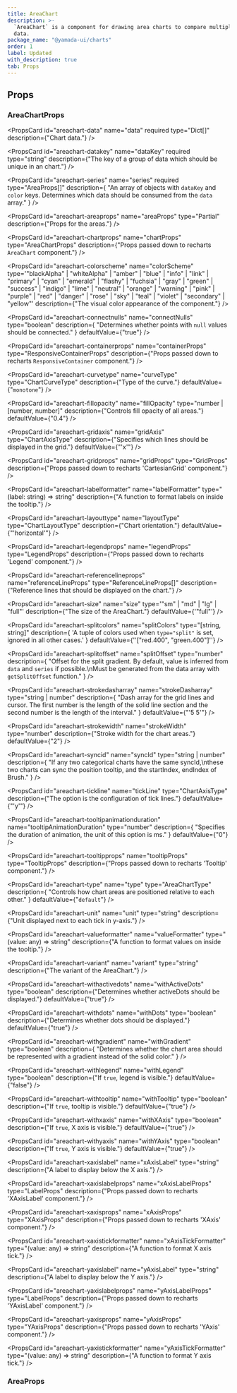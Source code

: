 ```yaml
---
title: AreaChart
description: >-
  `AreaChart` is a component for drawing area charts to compare multiple sets of
  data.
package_name: "@yamada-ui/charts"
order: 1
label: Updated
with_description: true
tab: Props
---
```


## Props

### AreaChartProps

<PropsCard
  id="areachart-data"
  name="data"
  required
  type="Dict<any>[]"
  description={"Chart data."}
/>

<PropsCard
  id="areachart-datakey"
  name="dataKey"
  required
  type="string"
  description={"The key of a group of data which should be unique in an chart."}
/>

<PropsCard
  id="areachart-series"
  name="series"
  required
  type="AreaProps[]"
  description={
    "An array of objects with `dataKey` and `color` keys. Determines which data should be consumed from the `data` array."
  }
/>

<PropsCard
  id="areachart-areaprops"
  name="areaProps"
  type="Partial<AreaProps>"
  description={"Props for the areas."}
/>

<PropsCard
  id="areachart-chartprops"
  name="chartProps"
  type="AreaChartProps"
  description={"Props passed down to recharts `AreaChart` component."}
/>

<PropsCard
  id="areachart-colorscheme"
  name="colorScheme"
  type='"blackAlpha" | "whiteAlpha" | "amber" | "blue" | "info" | "link" | "primary" | "cyan" | "emerald" | "flashy" | "fuchsia" | "gray" | "green" | "success" | "indigo" | "lime" | "neutral" | "orange" | "warning" | "pink" | "purple" | "red" | "danger" | "rose" | "sky" | "teal" | "violet" | "secondary" | "yellow"'
  description={"The visual color appearance of the component."}
/>

<PropsCard
  id="areachart-connectnulls"
  name="connectNulls"
  type="boolean"
  description={
    "Determines whether points with `null` values should be connected."
  }
  defaultValue={"true"}
/>

<PropsCard
  id="areachart-containerprops"
  name="containerProps"
  type="ResponsiveContainerProps"
  description={"Props passed down to recharts `ResponsiveContainer` component."}
/>

<PropsCard
  id="areachart-curvetype"
  name="curveType"
  type="ChartCurveType"
  description={"Type of the curve."}
  defaultValue={"`monotone`"}
/>

<PropsCard
  id="areachart-fillopacity"
  name="fillOpacity"
  type="number | [number, number]"
  description={"Controls fill opacity of all areas."}
  defaultValue={"0.4"}
/>

<PropsCard
  id="areachart-gridaxis"
  name="gridAxis"
  type="ChartAxisType"
  description={"Specifies which lines should be displayed in the grid."}
  defaultValue={"'x'"}
/>

<PropsCard
  id="areachart-gridprops"
  name="gridProps"
  type="GridProps"
  description={"Props passed down to recharts 'CartesianGrid' component."}
/>

<PropsCard
  id="areachart-labelformatter"
  name="labelFormatter"
  type="(label: string) => string"
  description={"A function to format labels on inside the tooltip."}
/>

<PropsCard
  id="areachart-layouttype"
  name="layoutType"
  type="ChartLayoutType"
  description={"Chart orientation."}
  defaultValue={"'horizontal'"}
/>

<PropsCard
  id="areachart-legendprops"
  name="legendProps"
  type="LegendProps"
  description={"Props passed down to recharts 'Legend' component."}
/>

<PropsCard
  id="areachart-referencelineprops"
  name="referenceLineProps"
  type="ReferenceLineProps[]"
  description={"Reference lines that should be displayed on the chart."}
/>

<PropsCard
  id="areachart-size"
  name="size"
  type='"sm" | "md" | "lg" | "full"'
  description={"The size of the AreaChart."}
  defaultValue={'"full"'}
/>

<PropsCard
  id="areachart-splitcolors"
  name="splitColors"
  type="[string, string]"
  description={
    'A tuple of colors used when `type="split"` is set, ignored in all other cases.'
  }
  defaultValue={'\'["red.400", "green.400"]\''}
/>

<PropsCard
  id="areachart-splitoffset"
  name="splitOffset"
  type="number"
  description={
    "Offset for the split gradient. By default, value is inferred from `data` and `series` if possible.\nMust be generated from the data array with `getSplitOffset` function."
  }
/>

<PropsCard
  id="areachart-strokedasharray"
  name="strokeDasharray"
  type="string | number"
  description={
    "Dash array for the grid lines and cursor. The first number is the length of the solid line section and the second number is the length of the interval."
  }
  defaultValue={"'5 5'"}
/>

<PropsCard
  id="areachart-strokewidth"
  name="strokeWidth"
  type="number"
  description={"Stroke width for the chart areas."}
  defaultValue={"2"}
/>

<PropsCard
  id="areachart-syncid"
  name="syncId"
  type="string | number"
  description={
    "If any two categorical charts have the same syncId,\nthese two charts can sync the position tooltip, and the startIndex, endIndex of Brush."
  }
/>

<PropsCard
  id="areachart-tickline"
  name="tickLine"
  type="ChartAxisType"
  description={"The option is the configuration of tick lines."}
  defaultValue={"'y'"}
/>

<PropsCard
  id="areachart-tooltipanimationduration"
  name="tooltipAnimationDuration"
  type="number"
  description={
    "Specifies the duration of animation, the unit of this option is ms."
  }
  defaultValue={"0"}
/>

<PropsCard
  id="areachart-tooltipprops"
  name="tooltipProps"
  type="TooltipProps"
  description={"Props passed down to recharts 'Tooltip' component."}
/>

<PropsCard
  id="areachart-type"
  name="type"
  type="AreaChartType"
  description={
    "Controls how chart areas are positioned relative to each other."
  }
  defaultValue={"`default`"}
/>

<PropsCard
  id="areachart-unit"
  name="unit"
  type="string"
  description={"Unit displayed next to each tick in y-axis."}
/>

<PropsCard
  id="areachart-valueformatter"
  name="valueFormatter"
  type="(value: any) => string"
  description={"A function to format values on inside the tooltip."}
/>

<PropsCard
  id="areachart-variant"
  name="variant"
  type="string"
  description={"The variant of the AreaChart."}
/>

<PropsCard
  id="areachart-withactivedots"
  name="withActiveDots"
  type="boolean"
  description={"Determines whether activeDots should be displayed."}
  defaultValue={"true"}
/>

<PropsCard
  id="areachart-withdots"
  name="withDots"
  type="boolean"
  description={"Determines whether dots should be displayed."}
  defaultValue={"true"}
/>

<PropsCard
  id="areachart-withgradient"
  name="withGradient"
  type="boolean"
  description={
    "Determines whether the chart area should be represented with a gradient instead of the solid color."
  }
/>

<PropsCard
  id="areachart-withlegend"
  name="withLegend"
  type="boolean"
  description={"If `true`, legend is visible."}
  defaultValue={"false"}
/>

<PropsCard
  id="areachart-withtooltip"
  name="withTooltip"
  type="boolean"
  description={"If `true`, tooltip is visible."}
  defaultValue={"true"}
/>

<PropsCard
  id="areachart-withxaxis"
  name="withXAxis"
  type="boolean"
  description={"If `true`, X axis is visible."}
  defaultValue={"true"}
/>

<PropsCard
  id="areachart-withyaxis"
  name="withYAxis"
  type="boolean"
  description={"If `true`, Y axis is visible."}
  defaultValue={"true"}
/>

<PropsCard
  id="areachart-xaxislabel"
  name="xAxisLabel"
  type="string"
  description={"A label to display below the X axis."}
/>

<PropsCard
  id="areachart-xaxislabelprops"
  name="xAxisLabelProps"
  type="LabelProps"
  description={"Props passed down to recharts 'XAxisLabel' component."}
/>

<PropsCard
  id="areachart-xaxisprops"
  name="xAxisProps"
  type="XAxisProps"
  description={"Props passed down to recharts 'XAxis' component."}
/>

<PropsCard
  id="areachart-xaxistickformatter"
  name="xAxisTickFormatter"
  type="(value: any) => string"
  description={"A function to format X axis tick."}
/>

<PropsCard
  id="areachart-yaxislabel"
  name="yAxisLabel"
  type="string"
  description={"A label to display below the Y axis."}
/>

<PropsCard
  id="areachart-yaxislabelprops"
  name="yAxisLabelProps"
  type="LabelProps"
  description={"Props passed down to recharts 'YAxisLabel' component."}
/>

<PropsCard
  id="areachart-yaxisprops"
  name="yAxisProps"
  type="YAxisProps"
  description={"Props passed down to recharts 'YAxis' component."}
/>

<PropsCard
  id="areachart-yaxistickformatter"
  name="yAxisTickFormatter"
  type="(value: any) => string"
  description={"A function to format Y axis tick."}
/>

### AreaProps

<PropsCard id="area-activedot" name="activeDot" type="DotProps" />

<PropsCard
  id="area-color"
  name="color"
  type='UIValue<"border" | ({} & string) | Color | "amber.50" | "amber.100" | "amber.200" | "amber.300" | "amber.400" | "amber.500" | "amber.600" | "amber.700" | "amber.800" | "amber.900" | ... 318 more ... | "yellow.950">'
/>

<PropsCard id="area-dimarea" name="dimArea" type="Partial<AreaProps>" />

<PropsCard id="area-dimdot" name="dimDot" type="DotProps" />

<PropsCard id="area-dot" name="dot" type="DotProps" />
